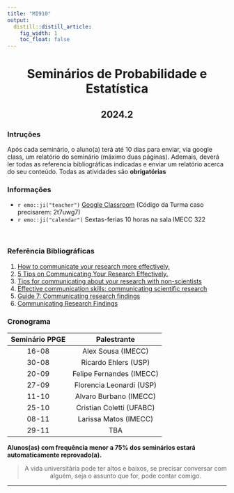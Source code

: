 ```yaml
---
title: "MI910"
output:
  distill::distill_article: 
    fig_width: 1
    toc_float: false  
---
```


<center>

# Seminários de Probabilidade e Estatística

## 2024.2

</center>


### Intruções


Após cada seminário, o aluno(a) terá até 10 dias para enviar, via google class, um relatório do seminário (máximo duas páginas). Ademais, deverá ler todas as referencia bibliográficas indicadas e enviar um relatório acerca do seu conteúdo. Todas as atividades são **obrigatórias**



### Informações 

- `r emo::ji("teacher")` [Google Classroom](https://classroom.google.com/c/NzAxMjU1MDc0Mzc0?cjc=2t7uwg7)  (Código da Turma caso precisarem: 2t7uwg7)
- `r emo::ji("calendar")` Sextas-ferias 10 horas na sala IMECC 322

</br>

### Referência Bibliográficas

1. [How to communicate your research more effectively.](https://www.springernature.com/gp/researchers/the-source/blog/blogposts-communicating-research/how-to-be-a-better-research-communicator/17486026)
2. [5 Tips on Communicating Your Research Effectively.](https://gsrc.ucr.edu/blog/2022/11/30/5-tips-communicating-your-research-effectively)
3. [Tips for communicating about your research with non-scientists](https://www.nia.nih.gov/research/blog/2022/11/tips-communicating-about-your-research-non-scientists)
4. [Effective communication skills: communicating scientific research](https://advanceonline.cam.ac.uk/blog/effective-communication-skills-communicating-scientific-research)
5. [Guide 7: Communicating research findings](https://hseresearch.ie/wp-content/uploads/2021/12/Guide-no-7-Communicating-your-research.pdf)
6. [Communicating Research Findings](https://link.springer.com/chapter/10.1007/978-3-030-79956-4_7)



### **Cronograma**


| Seminário PPGE  |  Palestrante             |
|:---------------:|:------------------------:|
| 16-08           | Alex Sousa (IMECC)       | 
| 30-08           | Ricardo Ehlers (USP)     | 
| 20-09           | Felipe Fernandes (IMECC) | 
| 27-09           | Florencia Leonardi (USP) | 
| 11-10           | Alvaro Burbano (IMECC)   | 
| 25-10           | Cristian Coletti (UFABC) |
| 08-11           | Larissa Matos (IMECC)    |
| 29-11           | TBA   |


**Alunos(as) com frequência menor a 75% dos seminários estará automaticamente reprovado(a).**


<center>

> A vida universitária pode ter altos e baixos, se precisar conversar com alguém, seja o assunto que for, pode contar comigo. 

</center>


---- 
